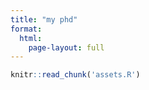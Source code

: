 ```yaml
---
title: "my phd"
format: 
  html:
    page-layout: full
---
```


```r
knitr::read_chunk('assets.R')
```

::: {style="text-align: center;"}
```mermaid
```
:::


